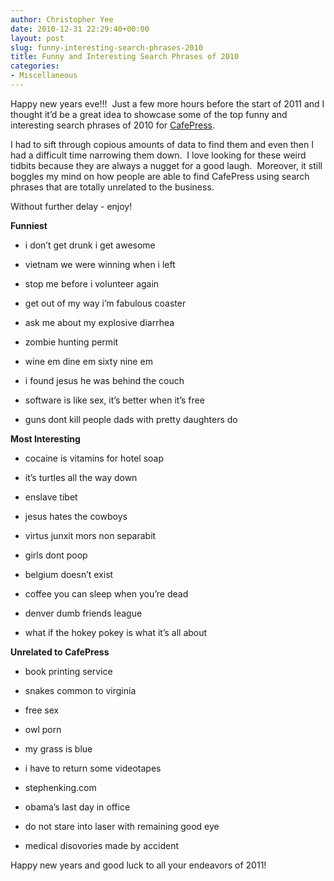 ```yaml
---
author: Christopher Yee
date: 2010-12-31 22:29:40+00:00
layout: post
slug: funny-interesting-search-phrases-2010
title: Funny and Interesting Search Phrases of 2010
categories:
- Miscellaneous
---
```


Happy new years eve!!!  Just a few more hours before the start of 2011 and I thought it'd be a great idea to showcase some of the top funny and interesting search phrases of 2010 for [CafePress](http://www.cafepress.com).

I had to sift through copious amounts of data to find them and even then I had a difficult time narrowing them down.  I love looking for these weird tidbits because they are always a nugget for a good laugh.  Moreover, it still boggles my mind on how people are able to find CafePress using search phrases that are totally unrelated to the business.

Without further delay - enjoy!

**Funniest**



	
  * i don't get drunk i get awesome

	
  * vietnam we were winning when i left

	
  * stop me before i volunteer again

	
  * get out of my way i'm fabulous coaster

	
  * ask me about my explosive diarrhea

	
  * zombie hunting permit

	
  * wine em dine em sixty nine em

	
  * i found jesus he was behind the couch

	
  * software is like sex, it's better when it's free

	
  * guns dont kill people dads with pretty daughters do





**Most Interesting**



	
  * cocaine is vitamins for hotel soap

	
  * it's turtles all the way down

	
  * enslave tibet

	
  * jesus hates the cowboys

	
  * virtus junxit mors non separabit

	
  * girls dont poop

	
  * belgium doesn't exist

	
  * coffee you can sleep when you're dead

	
  * denver dumb friends league

	
  * what if the hokey pokey is what it's all about


**Unrelated to CafePress**



	
  * book printing service

	
  * snakes common to virginia

	
  * free sex

	
  * owl porn

	
  * my grass is blue

	
  * i have to return some videotapes

	
  * stephenking.com

	
  * obama's last day in office

	
  * do not stare into laser with remaining good eye

	
  * medical disovories made by accident


Happy new years and good luck to all your endeavors of 2011!
